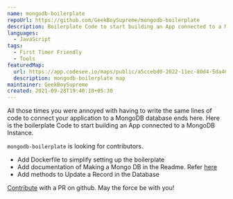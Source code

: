 ```yaml
---
name: mongodb-boilerplate
repoUrl: https://github.com/GeekBoySupreme/mongodb-boilerplate
description: Boilerplate Code to start building an App connected to a MongoDB Instance.
languages:
  - JavaScript
tags:
  - First Timer Friendly
  - Tools
featuredMap:
  url: https://app.codesee.io/maps/public/a5ccebd0-2022-11ec-80d4-5da4602c42a6
  description: mongodb-boilerplate map
maintainer: GeekBoySupreme
created: 2021-09-28T19:40:18+05:30
---
```


<Overview>

All those times you were annoyed with having to write the same lines of code to connect your application to a MongoDB database ends here.
Here is the boilerplate Code to start building an App connected to a MongoDB Instance.

</Overview>

<Contributing>

`mongodb-boilerplate` is looking for contributors.

- Add Dockerfile to simplify setting up the boilerplate
- Add documentation of Making a Mongo DB in the Readme. Refer [here](https://docs.mongodb.com/manual/introduction/)
- Add methods to Update a Record in the Database

[Contribute](https://github.com/GeekBoySupreme/mongodb-boilerplate) with a PR on github. May the force be with you!

</Contributing>